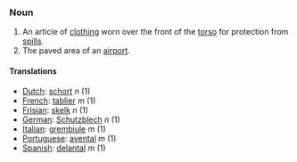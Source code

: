 ===Noun===

# An article of [[clothing]] worn over the front of the [[torso]] for protection from [[spill]]s.
# The paved area of an [[airport]].

====Translations====
*[[Dutch]]: [[schort]] ''n'' (1)
*[[French]]: [[tablier]] ''m'' (1)
*[[Frisian]]: [[skelk]] ''n'' (1)
*[[German]]: [[Schutzblech]] ''n'' (1)
*[[Italian]]: [[grembiule]] ''m'' (1)
*[[Portuguese]]: [[avental]] ''m'' (1)
*[[Spanish]]: [[delantal]] ''m'' (1)
